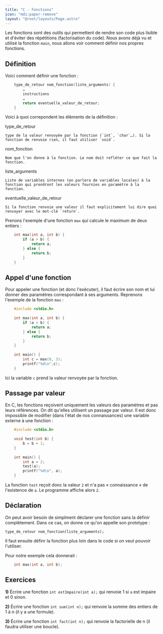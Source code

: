 ```yaml
---
title: "C - Fonctions"
icon: "mdi:paper-remove"
layout: "@root/layouts/Page.astro"
---
```


Les fonctions sont des outils qui permettent de rendre son code plus lisible
et d'éviter des répétitions (factorisation du code). Nous avons déjà vu et
utilisé la fonction `main`, nous allons voir comment définir nos propres
fonctions.

## Définition

Voici comment définir une fonction :

```c
    type_de_retour nom_fonction(liste_arguments) {
    	…
    	instructions
    	…
    	return eventuelle_valeur_de_retour;
    }
```

Voici à quoi correpondent les élèments de la définition :

type_de_retour

    type de la valeur renvoyée par la fonction (`int`, `char`…). Si la fonction de renvoie rien, il faut utiliser `void`.
  
nom_fonction

    Nom que l'on donne à la fonction. Le nom doit refléter ce que fait la fonction.
  
liste_arguments

    Liste de variables internes (on parlera de variables locales) à la fonction qui prendront les valeurs fournies en paramètre à la fonction.
  
eventuelle_valeur_de_retour

    Si la fonction renvoie une valeur il faut explicitement lui dire quoi renvoyer avec le mot-clé `return`.

Prenons l'exemple d'une fonction `max` qui calcule le maximum de deux entiers
:

```c    
    int max(int a, int b) {
    	if (a > b) {
    		return a;
    	} else {
    		return b;
    	}
    }
```

## Appel d'une fonction

Pour appeler une fonction (et donc l'exécuter), il faut écrire son nom et lui
donner des paramètres correspondant à ses arguments. Reprenons l'exemple de la
fonction `max` :

```c
    #include <stdio.h>
    
    int max(int a, int b) {
    	if (a > b) {
    		return a;
    	} else {
    		return b;
    	}
    }
    
    int main() {
    	int c = max(8, 3);
    	printf("%d\n",c);
    }
```

Ici la variable `c` prend la valeur renvoyée par la fonction.

## Passage par valeur

En C, les fonctions reçoivent uniquement les valeurs des paramètres et pas
leurs références. On dit qu'elles utilisent un passage par valeur. Il est donc
impossible de modifier (dans l'état de nos connaissances) une variable externe
à une fonction :

```c
    #include <stdio.h>
    
    void test(int b) {
    	b = b + 1;
    }
    
    int main() {
    	int a = 2;
    	test(a);
    	printf("%d\n", a);
    }
```

La fonction `test` reçoit donc la valeur `2` et n'a pas « connaissance » de
l'existence de `a`. Le programme affiche alors `2`.

## Déclaration

On peut avoir besoin de simplment déclarer une fonction sans la définir
complètement. Dans ce cas, on donne ce qu'on appelle son prototype :

    
    
    type_de_retour nom_fonction(liste_arguments);

Il faut ensuite définr la fonction plus loin dans le code si on veut pouvoir
l'utiliser.

Pour notre exemple cela donnerait :

```c
    int max(int a, int b);
```

## Exercices

**1)** Écrire une fonction `int estImpaire(int a);` qui renvoie 1 si `a` est
impaire et 0 sinon.

**2)** Écrire une fonction `int sum(int n);` qui renvoie la somme des entiers
de 1 à n (il y a une formule).

**3)** Écrire une fonction `int fact(int n);` qui renvoie la factorielle de n
(il faudra utiliser une boucle).